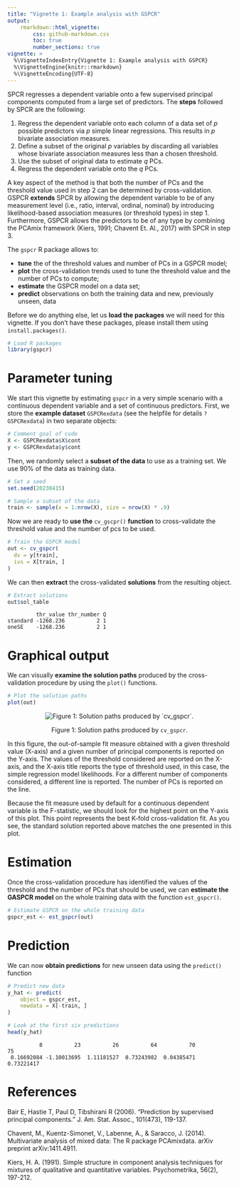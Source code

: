 ```yaml
---
title: "Vignette 1: Example analysis with GSPCR"
output: 
    rmarkdown::html_vignette:
        css: github-markdown.css
        toc: true
        number_sections: true
vignette: >
  %\VignetteIndexEntry{Vignette 1: Example analysis with GSPCR}
  %\VignetteEngine{knitr::rmarkdown}
  %\VignetteEncoding{UTF-8}
---
```




SPCR regresses a dependent variable onto a few supervised principal components computed from a large set of predictors.
The **steps** followed by SPCR are the following:

1. Regress the dependent variable onto each column of a data set of *p* possible predictors via *p* simple linear regressions. This results in *p* bivariate association measures.
2. Define a subset of the original *p* variables by discarding all variables whose bivariate association measures less than a chosen threshold.
3. Use the subset of original data to estimate *q* PCs.
4. Regress the dependent variable onto the *q* PCs.

A key aspect of the method is that both the number of PCs and the threshold value used in step 2 can be determined by cross-validation.
GSPCR **extends** SPCR by allowing the dependent variable to be of any measurement level (i.e., ratio, interval, ordinal, nominal) by introducing likelihood-based association measures (or threshold types) in step 1.
Furthermore, GSPCR allows the predictors to be of any type by combining the PCAmix framework (Kiers, 1991; Chavent Et. Al., 2017) with SPCR in step 3.

The `gspcr` R package allows to:

- **tune** the of the threshold values and number of PCs in a GSPCR model;
- **plot** the cross-validation trends used to tune the threshold value and the number of PCs to compute;
- **estimate** the GSPCR model on a data set;
- **predict** observations on both the training data and new, previously unseen, data

Before we do anything else, let us **load the packages** we will need for this vignette.
If you don't have these packages, please install them using `install.packages()`.


```r
# Load R packages
library(gspcr)
```

# Parameter tuning

We start this vignette by estimating `gspcr` in a very simple scenario with a continuous dependent variable and a set of continuous predictors. First, we store the **example dataset** `GSPCRexdata` (see the helpfile for details `?GSPCRexdata`) in two separate objects:


```r
# Comment goal of code
X <- GSPCRexdata$X$cont
y <- GSPCRexdata$y$cont
```

Then, we randomly select a **subset of the data** to use as a training set. We use 90\% of the data as training data.


```r
# Set a seed
set.seed(20230415)

# Sample a subset of the data
train <- sample(x = 1:nrow(X), size = nrow(X) * .9)
```

Now we are ready to **use the** `cv_gscpr()` **function** to cross-validate the threshold value and the number of pcs to be used.


```r
# Train the GSPCR model
out <- cv_gspcr(
  dv = y[train],
  ivs = X[train, ]
)
```

We can then **extract** the cross-validated **solutions** from the resulting object.


```r
# Extract solutions
out$sol_table
```

```
         thr_value thr_number Q
standard -1268.236          2 1
oneSE    -1268.236          2 1
```

# Graphical output

We can visually **examine the solution paths** produced by the cross-validation procedure by using the `plot()` functions.


```r
# Plot the solution paths
plot(out)
```

<div class="figure" style="text-align: center">
<img src="figure/fig-solution-paths-1.svg" alt="Figure 1: Solution paths produced by `cv_gspcr`."  />
<p class="caption">Figure 1: Solution paths produced by `cv_gspcr`.</p>
</div>

In this figure, the out-of-sample fit measure obtained with a given threshold value (X-axis) and a given number of principal components is reported on the Y-axis.
The values of the threshold considered are reported on the X-axis, and the X-axis title reports the type of threshold used, in this case, the simple regression model likelihoods.
For a different number of components considered, a different line is reported. The number of PCs is reported on the line.

Because the fit measure used by default for a continuous dependent variable is the F-statistic, we should look for the highest point on the Y-axis of this plot.
This point represents the best K-fold cross-validation fit.
As you see, the standard solution reported above matches the one presented in this plot.

# Estimation

Once the cross-validation procedure has identified the values of the threshold and the number of PCs that should be used, we can **estimate the GASPCR model** on the whole training data with the function `est_gspcr()`.


```r
# Estimate GSPCR on the whole training data
gspcr_est <- est_gspcr(out)
```

# Prediction

We can now **obtain predictions** for new unseen data using the `predict()` function


```r
# Predict new data
y_hat <- predict(
    object = gspcr_est,
    newdata = X[-train, ]
)

# Look at the first six predictions
head(y_hat)
```

```
          8          23          26          64          70          75 
 0.16692084 -1.10013695  1.11181527  0.73243982  0.04385471  0.73221417 
```

# References

Bair E, Hastie T, Paul D, Tibshirani R (2006). “Prediction by supervised principal components.” J. Am. Stat. Assoc., 101(473), 119-137.

Chavent, M., Kuentz-Simonet, V., Labenne, A., & Saracco, J. (2014). Multivariate analysis of mixed data: The R package PCAmixdata. arXiv preprint arXiv:1411.4911.

Kiers, H. A. (1991). Simple structure in component analysis techniques for mixtures of qualitative and quantitative variables. Psychometrika, 56(2), 197-212.
